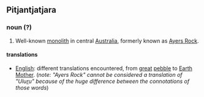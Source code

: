 ==Pitjantjatjara==
===noun (?)===
#Well-known [[monolith]] in central [[Australia]], formerly known as [[Ayers Rock]].
====translations====
*[[English]]: different translations encountered, from [[great]] [[pebble]] to [[Earth]] [[Mother]]. (''note: "Ayers Rock" cannot be considered a translation of "Ulu<u>r</u>u" because of the huge difference between the connotations of those words'')